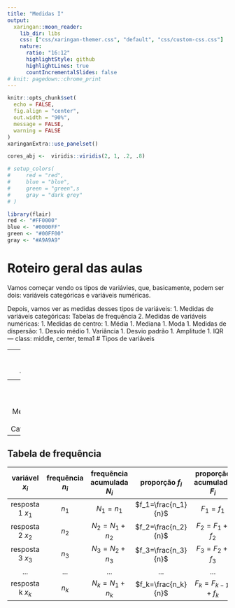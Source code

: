 ```yaml
---
title: "Medidas I"
output:
  xaringan::moon_reader:
    lib_dir: libs
    css: ["css/xaringan-themer.css", "default", "css/custom-css.css"]
    nature:
      ratio: "16:12"
      highlightStyle: github
      highlightLines: true
      countIncrementalSlides: false
# knit: pagedown::chrome_print
---
```


```r
knitr::opts_chunk$set(
  echo = FALSE,
  fig.align = "center",
  out.width = "90%",
  message = FALSE,
  warning = FALSE
)
xaringanExtra::use_panelset()

cores_abj <-  viridis::viridis(2, 1, .2, .8)

# setup_colors(
#     red = "red",
#     blue = "blue",
#     green = "green",s
#     gray = "dark grey"
# )
```
<div style = "position:fixed; visibility: hidden">
$$\require{color}\definecolor{red}{rgb}{1, 0, 0}$$
$$\require{color}\definecolor{blue}{rgb}{0, 0, 1}$$
$$\require{color}\definecolor{green}{rgb}{0, 1, 0}$$
$$\require{color}\definecolor{gray}{rgb}{0.662745098039216, 0.662745098039216, 0.662745098039216}$$
</div>

<script type="text/x-mathjax-config">
MathJax.Hub.Config({
  TeX: {
    Macros: {
      red: ["{\\color{red}{#1}}", 1],
      blue: ["{\\color{blue}{#1}}", 1],
      green: ["{\\color{green}{#1}}", 1],
      gray: ["{\\color{gray}{#1}}", 1]
    },
    loader: {load: ['[tex]/color']},
    tex: {packages: {'[+]': ['color']}}
  }
});
</script>

<style>
.red {color: #FF0000;}
.blue {color: #0000FF;}
.green {color: #00FF00;}
.gray {color: #A9A9A9;}
</style>


```r
library(flair)
red <- "#FF0000"
blue <- "#0000FF"
green <- "#00FF00"
gray <- "#A9A9A9"
```

# Roteiro geral das aulas

Vamos começar vendo os tipos de variávies, que, basicamente, podem ser dois: variáveis categóricas e variáveis numéricas. 

Depois, vamos ver as medidas desses tipos de variáveis:
1. Medidas de variáveis categóricas: Tabelas de frequência
2. Medidas de variáveis numéricas:
  1. Medidas de centro:
      1. Média
      1. Mediana
      1. Moda
  1. Medidas de dispersão:
      1. Desvio médio
      1. Variância
      1. Desvio padrão
      1. Amplitude
      1. IQR
---
class: middle, center, tema1
# Tipos de variáveis

---
## Tipos de variáveis

```r

DiagrammeR::grViz("
  digraph boxes_and_circles {

    # a 'graph' statement
    graph [overlap = false, fontsize = 10, rankdir = LR]


    # several 'node' statements

    node [shape = box]
      cat [label = 'variável categórica'];
      num [label = 'variável numérica']

    node [shape = box, fillcolor = blue]
      ord [label = 'variável categórica ordinal'];
      nom [label = 'variável categórica nominal'];
      cont [label = 'variável numérica contínua'];
      disc [label = 'variável numérica discreta']

    # several 'edge' statements
    cat->ord cat->nom
    num->cont num->disc
  }
  ")
```
---
class: middle, center
# Medidas de Variáveis Categóricas

---
## Tabela de frequência

|variável $x_i$  |frequência $n_i$|frequência acumulada $N_i$|proporção $f_i$     |proporção acumulada $F_i$|porcentagem $100 f_i$|
|:--------------:|:--------------:|:------------------------:|:------------------:|:-----------------------:|:---------------------:|
|resposta 1 $x_1$| $n_1$          | $N_1=n_1$                | $f_1=\frac{n_1}{n}$| $F_1=f_1$               | $100f_1$              |
|resposta 2 $x_2$| $n_2$          | $N_2=N_1+n_2$            | $f_2=\frac{n_2}{n}$| $F_2=F_1+f_2$           | $100f_2$              |
|resposta 3 $x_3$| $n_3$          | $N_3=N_2+n_3$            | $f_3=\frac{n_3}{n}$| $F_3=F_2+f_3$           | $100f_3$              |
| $...$          | $...$          | $...$                    | $...$              | $...$                   | $...$                 |
|resposta k $x_k$| $n_k$          | $N_k=N_1+n_k$            | $f_k=\frac{n_k}{n}$| $F_k=F_{k-1}+f_k$       | $100f_k$              |

